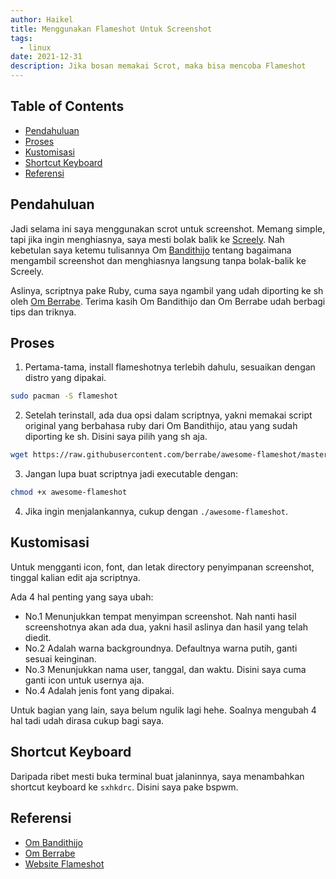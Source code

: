 ```yaml
---
author: Haikel
title: Menggunakan Flameshot Untuk Screenshot
tags:
  - linux
date: 2021-12-31
description: Jika bosan memakai Scrot, maka bisa mencoba Flameshot
---
```


## Table of Contents

- [Pendahuluan](#pendahuluan)
- [Proses](#proses)
- [Kustomisasi](#kustomisasi)
- [Shortcut Keyboard](#shortcut-keyboard)
- [Referensi](#referensi)

## Pendahuluan

Jadi selama ini saya menggunakan scrot untuk screenshot. Memang simple, tapi jika ingin menghiasnya, saya mesti bolak balik ke [Screely](https://screely.com). Nah kebetulan saya ketemu tulisannya Om [Bandithijo](https://bandithijo.github.io) tentang bagaimana mengambil screenshot dan menghiasnya langsung tanpa bolak-balik ke Screely.

Aslinya, scriptnya pake Ruby, cuma saya ngambil yang udah diporting ke sh oleh [Om Berrabe](https://github.com/berabee). Terima kasih Om Bandithijo dan Om Berrabe udah berbagi tips dan triknya.

## Proses

1. Pertama-tama, install flameshotnya terlebih dahulu, sesuaikan dengan distro yang dipakai.

```sh
sudo pacman -S flameshot
```

2. Setelah terinstall, ada dua opsi dalam scriptnya, yakni memakai script original yang berbahasa ruby dari Om Bandithijo, atau yang sudah diporting ke sh. Disini saya pilih yang sh aja.

```sh
wget https://raw.githubusercontent.com/berrabe/awesome-flameshot/master/awesome-flameshot
```

3. Jangan lupa buat scriptnya jadi executable dengan:

```sh
chmod +x awesome-flameshot
```

4. Jika ingin menjalankannya, cukup dengan `./awesome-flameshot`.

## Kustomisasi

Untuk mengganti icon, font, dan letak directory penyimpanan screenshot, tinggal kalian edit aja scriptnya.

<LightboxImage src="https://i.ibb.co/yW6fbG6/flameshot.png" alt="Flameshot" />

Ada 4 hal penting yang saya ubah:

- No.1 Menunjukkan tempat menyimpan screenshot. Nah nanti hasil screenshotnya akan ada dua, yakni hasil aslinya dan hasil yang telah diedit.
- No.2 Adalah warna backgroundnya. Defaultnya warna putih, ganti sesuai keinginan.
- No.3 Menunjukkan nama user, tanggal, dan waktu. Disini saya cuma ganti icon untuk usernya aja.
- No.4 Adalah jenis font yang dipakai.

Untuk bagian yang lain, saya belum ngulik lagi hehe. Soalnya mengubah 4 hal tadi udah dirasa cukup bagi saya.

## Shortcut Keyboard

Daripada ribet mesti buka terminal buat jalaninnya, saya menambahkan shortcut keyboard ke `sxhkdrc`. Disini saya pake bspwm.

<LightboxImage src="https://i.ibb.co/wc6BVG2/sxhkdrc-edited.png" alt="sxhkdrc" />

## Referensi

- [Om Bandithijo](https://bandithijo.github.io/https://ik.imagekit.io/haikelz/blog/memodifikasi-screenshot-dari-flameshot-dengan-imagemagick)
- [Om Berrabe](https://github.com/berrabe/awesome-flameshot)
- [Website Flameshot](https://flameshot.org/)
